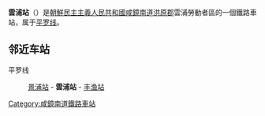 {{unreferenced|time=2015-02-16T04:41:02+00:00}}
{{朝鮮半島車站資訊
|公司色 = blue
|文字色 = 
|站名 = 雲浦站
|圖片 = 
|pxl = 
|圖片說明 =
|前一站 = [[景浦站|景浦]]
|前一站距離 = 7.4
|後一站距離 = 5.9
|後一站 = [[丰渔站|丰渔]]
|所屬路線 = [[平罗线|平罗线]]
|距離 = 389.6
|起點站 = [[平壤站|平壤]]
|諺文 = 운포역
|朝鮮漢字 = 雲浦驛
|文觀部式 = Unpo-yeok
|馬-賴式 = Unp'o-yŏk
|副站名 = 
|車站編號 = 
|停站路線數 = 
|所屬公司 = [[朝鮮民主主義人民共和國鐵道省|朝鮮民主主義人民共和國鐵道省]]
|所在地 =[[咸鏡南道|咸鏡南道]][[洪原郡|洪原郡]]雲浦勞動者區
|車站構造 = 地面车站
|月台配置 = 
|啟用年月日 =
|廢站年月日 = 
|上下車人次 = 
|統計年度 = 
|轉車 = 
|備註 = 
|全寬備註 = 
}}

'''雲浦站'''（{{lang-ko|운포역}}）是[[朝鮮民主主義人民共和國|朝鮮民主主義人民共和國]][[咸鏡南道|咸鏡南道]][[洪原郡|洪原郡]]雲浦勞動者區的一個鐵路車站，属于[[平罗线|平罗线]]。

==邻近车站==
平罗线
:[[景浦站|景浦站]] - '''雲浦站''' - [[丰渔站|丰渔站]]

{{朝鲜铁路小作品}}

{{平罗线}}

[[Category:咸鏡南道鐵路車站|Category:咸鏡南道鐵路車站]]